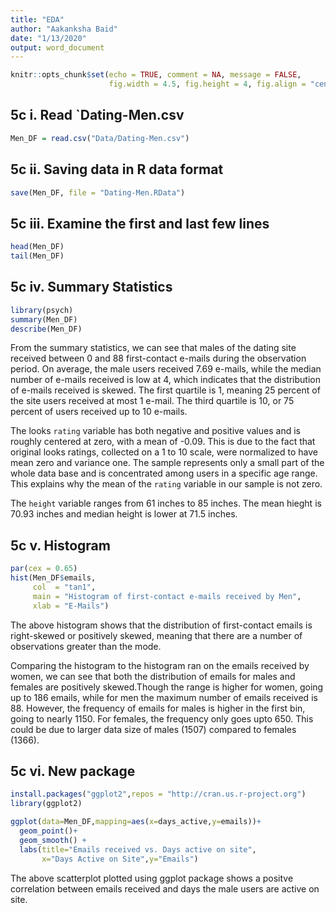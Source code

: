 ---
title: "EDA"
author: "Aakanksha Baid"
date: "1/13/2020"
output: word_document
---

```{r setup, include=FALSE}
knitr::opts_chunk$set(echo = TRUE, comment = NA, message = FALSE,
                      fig.width = 4.5, fig.height = 4, fig.align = "center")
```


## 5c i. Read `Dating-Men.csv

```{r}
Men_DF = read.csv("Data/Dating-Men.csv")
```

## 5c ii. Saving data in R data format

```{r, eval = FALSE} 
save(Men_DF, file = "Dating-Men.RData")
```

## 5c iii. Examine the first and last few lines

```{r}
head(Men_DF)
tail(Men_DF)
```

## 5c iv. Summary Statistics

```{r}
library(psych)
summary(Men_DF)
describe(Men_DF)
```

From the summary statistics, we can see that males of the dating site received between 0 and 88 first-contact e-mails during the observation period. On average, the male users received 7.69 e-mails, while the median number of e-mails received is low at 4, which indicates that the distribution of e-mails received is skewed. The first quartile is 1, meaning 25 percent of the site users received at most 1 e-mail. The third quartile is 10, or 75 percent of users received up to 10 e-mails. 

The looks `rating` variable has both negative and positive values and is roughly centered at zero, with a mean of -0.09. This is due to the fact that original looks ratings, collected on a 1 to 10 scale, were normalized to have mean zero and variance one. The sample represents only a small part of the whole data base and is concentrated among users in a specific age range. This explains why the mean of the `rating` variable in our sample is not zero.

The `height` variable ranges from 61 inches to 85 inches. The mean hieght is 70.93 inches and median height is lower at 71.5 inches.


## 5c v. Histogram

```{r}
par(cex = 0.65) 
hist(Men_DF$emails,
     col  = "tan1",
     main = "Histogram of first-contact e-mails received by Men",
     xlab = "E-Mails") 
```

The above histogram shows that the distribution of first-contact emails is right-skewed or positively skewed, meaning that there are a number of observations greater than the mode.

Comparing the histogram to the histogram ran on the emails received by women, we can see that both the distribution of emails for males and females are positively skewed.Though the range is higher for women, going up to 186 emails, while for men the maximum number of emails received is 88. However, the frequency of emails for males is higher in the first bin, going to nearly 1150. For females, the frequency only goes upto 650. This could be due to larger data size of males (1507) compared to females (1366).



## 5c vi. New package

```{r}
install.packages("ggplot2",repos = "http://cran.us.r-project.org")
library(ggplot2)

ggplot(data=Men_DF,mapping=aes(x=days_active,y=emails))+
  geom_point()+
  geom_smooth() +
  labs(title="Emails received vs. Days active on site",
       x="Days Active on Site",y="Emails")
```

The above scatterplot plotted using ggplot package shows a positve correlation between emails received and days the male users are active on site. 